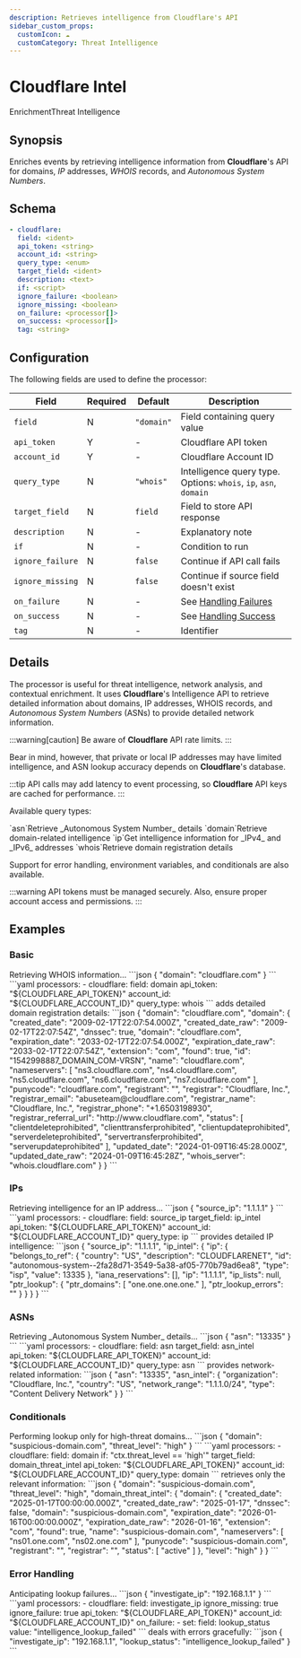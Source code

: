 ```yaml
---
description: Retrieves intelligence from Cloudflare's API
sidebar_custom_props: 
  customIcon: ☁️
  customCategory: Threat Intelligence
---
```


# Cloudflare Intel

<span className="theme-doc-version-badge badge badge--primary">Enrichment</span><span className="theme-doc-version-badge badge badge--secondary">Threat Intelligence</span>

## Synopsis

Enriches events by retrieving intelligence information from **Cloudflare**'s API for domains, _IP_ addresses, _WHOIS_ records, and _Autonomous System Numbers_.

## Schema

```yaml {3,4}
- cloudflare:
  field: <ident>
  api_token: <string>
  account_id: <string>
  query_type: <enum>
  target_field: <ident>
  description: <text>
  if: <script>
  ignore_failure: <boolean>
  ignore_missing: <boolean>
  on_failure: <processor[]>
  on_success: <processor[]>
  tag: <string>
```

## Configuration

The following fields are used to define the processor:

|Field|Required|Default|Description|
|---|---|---|---|
|`field`|N|`"domain"`|Field containing query value|
|`api_token`|Y|-|Cloudflare API token|
|`account_id`|Y|-|Cloudflare Account ID|
|`query_type`|N|`"whois"`|Intelligence query type. Options: `whois`, `ip`, `asn`, `domain`|
|`target_field`|N|`field`|Field to store API response|
|`description`|N|-|Explanatory note|
|`if`|N|-|Condition to run|
|`ignore_failure`|N|`false`|Continue if API call fails|
|`ignore_missing`|N|`false`|Continue if source field doesn't exist|
|`on_failure`|N|-|See [Handling Failures](../handling-failures.mdx)|
|`on_success`|N|-|See [Handling Success](../handling-success.mdx)|
|`tag`|N|-|Identifier|

## Details

The processor is useful for threat intelligence, network analysis, and contextual enrichment. It uses **Cloudflare**'s Intelligence API to retrieve detailed information about domains, IP addresses, WHOIS records, and _Autonomous System Numbers_ (ASNs) to provide detailed network information.

:::warning[caution]
Be aware of **Cloudflare** API rate limits.
:::

Bear in mind, however, that private or local IP addresses may have limited intelligence, and ASN lookup accuracy depends on **Cloudflare**'s database.

:::tip
API calls may add latency to event processing, so **Cloudflare** API keys are cached for performance. 
:::

Available query types:

<TermTable>
  <TermCol>`asn`</TermCol><DefCol>Retrieve _Autonomous System Number_ details</DefCol>
  <TermCol>`domain`</TermCol><DefCol>Retrieve domain-related intelligence</DefCol>
  <TermCol>`ip`</TermCol><DefCol>Get intelligence information for _IPv4_ and _IPv6_ addresses</DefCol>
  <TermCol>`whois`</TermCol><DefCol>Retrieve domain registration details</DefCol>
</TermTable>

Support for error handling, environment variables, and conditionals are also available.

:::warning
API tokens must be managed securely. Also, ensure proper account access and permissions.
:::

## Examples

### Basic

<ExampleGrid>
  <CommentCol>
    Retrieving WHOIS information...
  </CommentCol>
  <CodeCol>
    ```json
    {
      "domain": "cloudflare.com"
    }
    ```
    ```yaml
    processors:
      - cloudflare:
        field: domain
        api_token: "${CLOUDFLARE_API_TOKEN}"
        account_id: "${CLOUDFLARE_ACCOUNT_ID}"
        query_type: whois
    ```
  </CodeCol>
  <CommentCol>
    adds detailed domain registration details:
  </CommentCol>
  <CodeCol>
    ```json
    {
      "domain": "cloudflare.com",
      "domain": {
        "created_date": "2009-02-17T22:07:54.000Z",
        "created_date_raw": "2009-02-17T22:07:54Z",
        "dnssec": true,
        "domain": "cloudflare.com",
        "expiration_date": "2033-02-17T22:07:54.000Z",
        "expiration_date_raw": "2033-02-17T22:07:54Z",
        "extension": "com",
        "found": true,
        "id": "1542998887_DOMAIN_COM-VRSN",
        "name": "cloudflare.com",
        "nameservers": [
          "ns3.cloudflare.com",
          "ns4.cloudflare.com",
          "ns5.cloudflare.com",
          "ns6.cloudflare.com",
          "ns7.cloudflare.com"
        ],
        "punycode": "cloudflare.com",
        "registrant": "",
        "registrar": "Cloudflare, Inc.",
        "registrar_email": "abuseteam@cloudflare.com",
        "registrar_name": "Cloudflare, Inc.",
        "registrar_phone": "+1.6503198930",
        "registrar_referral_url": "http://www.cloudflare.com",
        "status": [
          "clientdeleteprohibited",
          "clienttransferprohibited", 
          "clientupdateprohibited",
          "serverdeleteprohibited",
          "servertransferprohibited",
          "serverupdateprohibited"
        ],
        "updated_date": "2024-01-09T16:45:28.000Z",
        "updated_date_raw": "2024-01-09T16:45:28Z",
        "whois_server": "whois.cloudflare.com"
      }
    }
    ```
  </CodeCol>
</ExampleGrid>

### IPs

<ExampleGrid>
  <CommentCol>
    Retrieving intelligence for an IP address...
  </CommentCol>
  <CodeCol>
    ```json
    {
      "source_ip": "1.1.1.1"
    }
    ```
    ```yaml
    processors:
      - cloudflare:
        field: source_ip
        target_field: ip_intel
        api_token: "${CLOUDFLARE_API_TOKEN}"
        account_id: "${CLOUDFLARE_ACCOUNT_ID}"
        query_type: ip
    ```
  </CodeCol>
  <CommentCol>
    provides detailed IP intelligence:
  </CommentCol>
  <CodeCol>
    ```json
    {
      "source_ip": "1.1.1.1",
      "ip_intel": {
        "ip": {
          "belongs_to_ref": {
            "country": "US",
            "description": "CLOUDFLARENET",
            "id": "autonomous-system--2fa28d71-3549-5a38-af05-770b79ad6ea8",
            "type": "isp",
            "value": 13335
          },
          "iana_reservations": [],
          "ip": "1.1.1.1",
          "ip_lists": null,
          "ptr_lookup": {
            "ptr_domains": [
              "one.one.one.one."
            ],
            "ptr_lookup_errors": ""
          }
        }
      }
    }
    ```
  </CodeCol>
</ExampleGrid>

### ASNs

<ExampleGrid>
  <CommentCol>
    Retrieving _Autonomous System Number_ details...
  </CommentCol>
  <CodeCol>
    ```json
    {
      "asn": "13335"
    }
    ```
    ```yaml
    processors:
      - cloudflare:
        field: asn
        target_field: asn_intel
        api_token: "${CLOUDFLARE_API_TOKEN}"
        account_id: "${CLOUDFLARE_ACCOUNT_ID}"
        query_type: asn
    ```
  </CodeCol>
  <CommentCol>
    provides network-related information:
  </CommentCol>
  <CodeCol>
    ```json
    {
      "asn": "13335",
      "asn_intel": {
        "organization": "Cloudflare, Inc.",
        "country": "US",
        "network_range": "1.1.1.0/24",
        "type": "Content Delivery Network"
      }
    }
    ```
  </CodeCol>
</ExampleGrid>

### Conditionals

<ExampleGrid>
  <CommentCol>
    Performing lookup only for high-threat domains...
  </CommentCol>
  <CodeCol>
    ```json
    {
      "domain": "suspicious-domain.com",
      "threat_level": "high"
    }
    ```
    ```yaml
    processors:
      - cloudflare:
        field: domain
        if: "ctx.threat_level == 'high'"
        target_field: domain_threat_intel
        api_token: "${CLOUDFLARE_API_TOKEN}"
        account_id: "${CLOUDFLARE_ACCOUNT_ID}"
        query_type: domain
    ```
  </CodeCol>
  <CommentCol>
    retrieves only the relevant information:
  </CommentCol>
  <CodeCol>
    ```json
    {
      "domain": "suspicious-domain.com",
      "threat_level": "high",
      "domain_threat_intel": {
        "domain": {
          "created_date": "2025-01-17T00:00:00.000Z",
          "created_date_raw": "2025-01-17",
          "dnssec": false,
          "domain": "suspicious-domain.com",
          "expiration_date": "2026-01-16T00:00:00.000Z",
          "expiration_date_raw": "2026-01-16",
          "extension": "com",
          "found": true,
          "name": "suspicious-domain.com",
          "nameservers": [
            "ns01.one.com",
            "ns02.one.com"
          ],
          "punycode": "suspicious-domain.com",
          "registrant": "",
          "registrar": "",
          "status": [
            "active"
          ]
        },
        "level": "high"
      }
    }
    ```
  </CodeCol>
</ExampleGrid>

### Error Handling

<ExampleGrid>
  <CommentCol>
    Anticipating lookup failures...
  </CommentCol>
  <CodeCol>
    ```json
    {
      "investigate_ip": "192.168.1.1"
    }
    ```
    ```yaml
    processors:
      - cloudflare:
        field: investigate_ip
        ignore_missing: true
        ignore_failure: true
        api_token: "${CLOUDFLARE_API_TOKEN}"
        account_id: "${CLOUDFLARE_ACCOUNT_ID}"
        on_failure:
          - set:
            field: lookup_status
            value: "intelligence_lookup_failed"
    ```
  </CodeCol>
  <CommentCol>
    deals with errors gracefully:
  </CommentCol>
  <CodeCol>
    ```json
    {
      "investigate_ip": "192.168.1.1",
      "lookup_status": "intelligence_lookup_failed"
    }
    ```
  </CodeCol>
</ExampleGrid>

